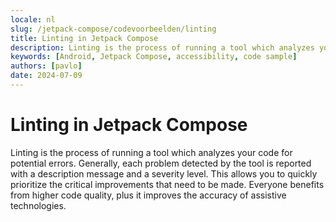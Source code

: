 ```yaml
---
locale: nl
slug: /jetpack-compose/codevoorbeelden/linting
title: Linting in Jetpack Compose
description: Linting is the process of running a tool which analyzes your code for potential errors.
keywords: [Android, Jetpack Compose, accessibility, code sample]
authors: [pavlo]
date: 2024-07-09
---
```


# Linting in Jetpack Compose

Linting is the process of running a tool which analyzes your code for potential errors. Generally, each problem detected by the tool is reported with a description message and a severity level. This allows you to quickly prioritize the critical improvements that need to be made. Everyone benefits from higher code quality, plus it improves the accuracy of assistive technologies.

<CodeSample id="linting" platform="compose" locale="nl"/>
